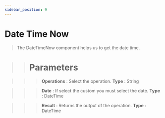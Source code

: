 ```yaml
---
sidebar_position: 9
---
```


# Date Time Now

> The DateTimeNow component helps us to get the date time.

>> # Parameters

>>> **Operations** : Select the operation. **Type** : String

>>> **Date** : If select the custom you must select the date. **Type** : DateTime

>>> **Result** : Returns the output of the operation. **Type** : DateTime